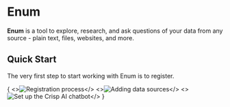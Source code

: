 # Enum

**Enum** is a tool to explore, research, and ask questions of your data from any source - plain text, files, websites, and more. 

## Quick Start


The very first step to start working with Enum is to register.

{<Cards num={2}>
  <Card image arrow title="Registration" href="/docs/guide/get-started">
    <>![Registration process](/assets/register.png)</>
  </Card>
  <Card image arrow title="Adding data sources" href="/docs/blog-theme/start">
    <>![Adding data sources](/assets/datasources.png.png)</>
  </Card>
  <Card image arrow title="Set up the Crisp AI chatbot" href="/docs/blog-theme/start">
    <>![Set up the Crisp AI chatbot](/assets/chatbot-in-action.png)</>
  </Card>
</Cards>}
